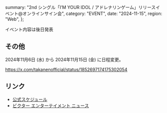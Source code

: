   summary: "2nd シングル「I’M YOUR IDOL / アドレナリンゲーム」リリースイベント@オンラインサイン会",
  category: "EVENT",
  date: "2024-11-15",
  region: "Web",
};

イベント内容は後日発表

## その他

2024年11月6日 (水) から 2024年11月15日 (金) に日程変更。

https://x.com/takanenofficial/status/1852697174175302054

## リンク

- [公式スケジュール](https://takanenonadeshiko.jp/events/event/2ndシングル「タイトル未定」リリースイベント/)
- [ビクター エンターテイメント ニュース](https://www.jvcmusic.co.jp/-/News/A028511/16.html)
